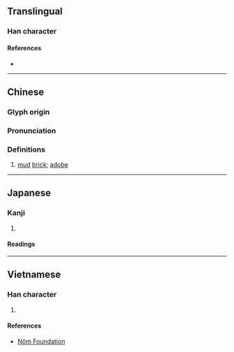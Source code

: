 {{character info}}
==Translingual==

===Han character===
{{Han char|rn=32|rad=土|as=13|sn=16|four=57104|canj=JEG|ids=⿱⿰⿱車凵殳土}}

====References====
* {{Han ref|kx=0239.310|dkj=05506|dj=0479.200|hdz=10490.150|uh=58BC|ud=22716|bh=E94F|bd=59727}}

----

==Chinese==
{{zh-forms|s=}}

===Glyph origin===
{{Han etym}}

===Pronunciation===
{{zh-pron
|m=jī
|c=gik1
|mn=ml:kat/xm,zz:kek/qz:kiak
|mn_note=kat - vernacular; kek/kiak - literary
|mc=y
|oc=y
|cat=
}}

===Definitions===
{{zh-hanzi}}

# {{lb|zh|literary}} [[mud]] [[brick]]; [[adobe]]

----

==Japanese==

===Kanji===
{{ja-kanji|grade=|rs=土13}}

# {{rfdef|ja|sort=土13}}

====Readings====
{{ja-readings|on=[[けき]] (keki), [[きゃく]] (kyaku)|kun=}}

----

==Vietnamese==

===Han character===
{{vi-readings|reading=cơ|rs=土13}}

# {{rfdef|vi|sort=土13}}

====References====
* [http://nomfoundation.org/common/nom_details.php?codepoint=58bc Nôm Foundation]